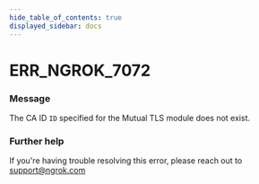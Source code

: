 ```yaml
---
hide_table_of_contents: true
displayed_sidebar: docs
---
```



# ERR_NGROK_7072

### Message

The CA ID `ID` specified for the Mutual TLS module does not exist.

### Further help

If you're having trouble resolving this error, please reach out to [support@ngrok.com](mailto:support@ngrok.com?subject=Help%20with%20ERR_NGROK_7072)

<ErrorDetails error="err_ngrok_7072" />
